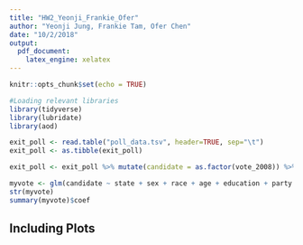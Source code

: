 ```yaml
---
title: "HW2_Yeonji_Frankie_Ofer"
author: "Yeonji Jung, Frankie Tam, Ofer Chen"
date: "10/2/2018"
output:
  pdf_document:
    latex_engine: xelatex
---
```


```r
knitr::opts_chunk$set(echo = TRUE)
```


```r
#Loading relevant libraries
library(tidyverse)
library(lubridate)
library(aod)
```

```r
exit_poll <- read.table("poll_data.tsv", header=TRUE, sep="\t")
exit_poll <- as.tibble(exit_poll)

```

```r
exit_poll <- exit_poll %>% mutate(candidate = as.factor(vote_2008)) %>% select(-vote_2008) %>% slice(sample(1:n()))

myvote <- glm(candidate ~ state + sex + race + age + education + party + ideology + state_contestedness, data = exit_poll, family = "binomial")
str(myvote)
summary(myvote)$coef
```

## Including Plots

```r

```

